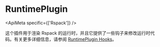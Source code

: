 
# RuntimePlugin

<ApiMeta specific={['Rspack']} />

这个插件用于渲染 Rspack 的运行时，并且它提供了一些钩子来修改运行时代码。有关更多详细信息，请参阅 [RuntimePlugin Hooks](/api/plugin-api/runtime-plugin-hooks)。
